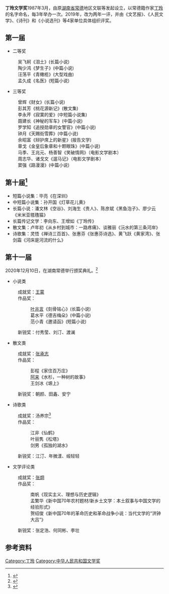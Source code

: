 {{Refimprove|time=2021-04-10T11:28:35+00:00}}
'''丁玲文学奖'''1987年3月，由原[[湖南省|湖南省]][[常德|常德]]地区文联等发起设立，以常德籍作家[[丁玲|丁玲]]的名字命名，每3年举办一次。2019年，改为两年一评，并由《文艺报》、《人民文学》、《诗刊》和《小说选刊》等4家单位具体组织评奖。

== 第一届 ==
*二等奖
:吴飞舸《泪土》(长篇小说)
:陶少鸿《梦生子》(中篇小说)
:汪荡平《青橄榄》(大型戏曲)
:孟久成《名医》(短篇小说)
 
*三等奖
:曾辉《财女》(长篇小说)
:彭其芳《桃花源新记》(散文集)
:李永芹《寂寞的爱》(中短篇小说集)
:聂建长《神秘的军车》(中篇小说)
:罗学知《追授勋章的女警官》(中篇小说)
:钟月《天赐街雪葬》(中篇小说)
:余昭富《辩护席上的新星》(报告文学)
:章戈《金皇后象章和十颗眼珠》(中篇小说)
:马季、王兆元、杨善智《笑破情网》（电影文学剧本） 
:周志华、诸戈文《遛马记》（电影文学剧本） 
:窦强《路漫漫》(中篇小说)

== 第十届<ref>{{Cite web|url=http://www.chinawriter.com.cn/n1/2017/0330/c403994-29178287.html|title=13部作品获第十届丁玲文学奖|date=2017-03-30|author=胡克非|language=zh-cn|agency=中国文化报|access-date=2021-04-16|archive-date=2021-04-16|archive-url=https://web.archive.org/web/20210416153211/http://www.chinawriter.com.cn/n1/2017/0330/c403994-29178287.html}}</ref> ==
*短篇小说集：毕亮《在深圳》
*中短篇小说集：孙开国《灯草花儿黄》
*长篇小说：潘文林《空谷》、刘海生《贵人》、陈彦斌《黑鱼泡子》、廖少云《米米亚氆氇猫》
*长篇传记文学：李向东、王增如《丁玲传》
*散文集：卢年初《从乡村到城市：一路疼痛》、谈雅丽《沅水的第三条河岸》
*诗歌集：灵悟《禅诗三百首》、张惠芬《张惠芬诗选》、黄飞跃《黄家湾》、张剑霜《河床是河流的什么》

== 第十一届 ==
2020年12月10日，在湖南常德举行颁奖典礼。<ref>{{Cite web|url=http://www.xinhuanet.com/local/2020-12/14/c_1210930182.htm|title=第十一届丁玲文学奖在湖南常德揭晓|date=2020-12-14|publisher=新华网|author=|language=zh-cn|agency=常德日报}}</ref>
*小说类
:成就奖：[[王蒙|王蒙]]
:作品奖：
::[[叶兆言|叶兆言]]《刻骨铭心》(长篇小说)
::葛水平《德吉梅朵》(中篇小说)
::范小青《邀请函》(短篇小说)
:新锐奖：付秀莹、刘汀、渡澜

*散文类
:成就奖：[[张承志|张承志]]
:作品奖：
::彭程《家住百万庄》
::[[阿来|阿来]]《水杉，一种树的故事》
::王剑冰《塬上》
:新锐奖：朝颜、田鑫、安宁

*诗歌类
:成就奖：汤养宗<ref>{{Cite web|url=http://www.poeting.cn/Home/Category/zuozhe/cat_id/224.html|title=汤养宗的诗|publisher=新诗馆|language=zh-cn|access-date=2021-04-16|archive-date=2021-04-17|archive-url=https://web.archive.org/web/20210417231529/http://www.poeting.cn/Home/Category/zuozhe/cat_id/224.html}}</ref>
:作品奖：
::江非《仙鹤》
::叶丽隽《松塔》
::剑男《孤独的湖水》
:新锐奖：江汀、年微漾、缎轻轻

*文学评论类
:成就奖：[[张炯_(学者)|张炯]]
:作品奖：
::南帆《现实主义、理想与历史逻辑》
::孟繁华《新中国70年农村题材/新乡土文学：本土叙事与中国文学的经验形式》
::贺绍俊《新中国70年的革命历史和革命战争小说：当代文学的“洪钟大吕”》
:新锐奖：张定浩、何同彬、李壮

== 参考资料 ==
{{Reflist|2}}

[[Category:丁玲|Category:丁玲]]
[[Category:中华人民共和国文学奖|Category:中华人民共和国文学奖]]